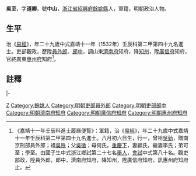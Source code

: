{{Otheruses|other=名为吴道卿的其他人物|吴道卿}}
{{明清人物信息框
| 姓名 = 吳至
| 原名 =
| 圖片名稱= 
| 圖片大小 =
| 圖片說明 = 
| 最高職務 = 廣東惠州府知府
| 國家 = 大明 
| 爵位 =
| 籍貫 = [[浙江省|浙江省]][[紹興府|紹興府]][[餘姚縣|餘姚縣]]
| 族裔 = 
| 旗籍 = 
| 字號 = 
| 諡號 =
| 出生日期 = 八月初六日
| 出生地點 =
| 逝世日期 = 
| 逝世地點 =
| 墓葬 =
| 配偶 = 顧氏、李氏
| 親屬 = 曾祖[[吳勤|吳勤]]，祖[[吳秩|吳秩]]，父[[吳徵|吳徵]]，母何氏
| 出身 =
* 嘉靖十一年壬辰科進士
| 經歷 =
| 著作 =  
}}
'''吳至'''{{BD|1504年||1563年||}}，字'''道卿'''，號'''中山'''，[[浙江省|浙江省]][[紹興府|紹興府]][[餘姚縣|餘姚縣]]人，軍籍，明朝政治人物。

==生平==
治《[[易經|易經]]》，年二十九歲中式嘉靖十一年（1532年）壬辰科第二甲第四十九名進士。吏部觀政，歷陞[[員外郎|員外郎]]、[[郎中_(官职)|郎中]]，調山東[[濟南府|濟南府]]知府，降[[知州|知州]]，陞[[廣信府|廣信府]]知府，官終廣東[[惠州府|惠州府]]知府<ref>《嘉靖十一年壬辰科進士履曆便覽》：軍籍，治《[[易經|易經]]》，年二十九歲中式嘉靖十一年壬辰科第二甲第四十九名進士。八月初六日生，行一，曾祖[[吳勤|吳勤]]，贈南京刑部員外郎；祖[[吳秩|吳秩]]；父[[吳徵|吳徵]]；母何氏。[[重慶下|重慶下]]，妻顧氏，繼妻李氏；弟可至；學至。由國子生中式浙江鄉試第二十七名[[舉人|舉人]]，[[會試|會試]]中式第八十名。觀吏部政，陞員外郎，郎中，濟南府知府，降知州，陞廣信府知府，訊惠州府知府止。</ref>。

==註釋==
{{reflist}}

{{start box}}
{{s-off}}
{{s-before|[[趙鏜_(正德進士)|趙鏜]]}}
{{s-title|明朝廣信府知府|嘉靖年間}}
{{s-after|[[吳希孟|吳希孟]]}}
|-
{{succession box|[[李玘_(嘉靖進士)|李玘]]|[[沈垣|沈垣]]|[[廣東承宣佈政使司|廣東]][[惠州府|惠州府]][[知府|知府]]|<small>嘉靖二十三年（1544）上任</small>}}
{{end box}}

{{嘉靖十一年壬辰科殿试金榜}}

{{Authority control}}
{{DEFAULTSORT:Wu吳}}
[[Category:吴姓|Z]]
[[Category:餘姚人|Category:餘姚人]]
[[Category:明朝吏部員外郎|Category:明朝吏部員外郎]]
[[Category:明朝吏部郎中|Category:明朝吏部郎中]]
[[Category:明朝濟南府知府|Category:明朝濟南府知府]]
[[Category:明朝廣信府知府|Category:明朝廣信府知府]]
[[Category:明朝惠州府知府|Category:明朝惠州府知府]]


{{明朝人物小作品}}